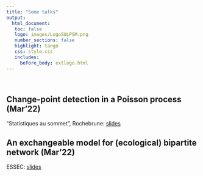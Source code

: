 ```yaml
---
title: "Some talks"
output: 
  html_document:
   toc: false
   logo: images/LogoSULPSM.png
   number_sections: false
   highlight: tango
   css: style.css
   includes:
     before_body: extlogo.html
---
```


<br>

## Change-point detection in a Poisson process (Mar'22)

"Statistiques au sommet", Rochebrune: [slides](slides/Rochebrune-2203.pdf)

## An exchangeable model for (ecological) bipartite network (Mar'22)

ESSEC: [slides](slides/ESSEC-2203.pdf)